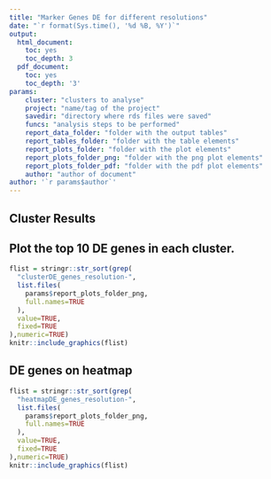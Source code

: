 ```yaml
---
title: "Marker Genes DE for different resolutions"
date: "`r format(Sys.time(), '%d %B, %Y')`"
output:
  html_document:
    toc: yes
    toc_depth: 3
  pdf_document:
    toc: yes
    toc_depth: '3'
params:
    cluster: "clusters to analyse"
    project: "name/tag of the project"
    savedir: "directory where rds files were saved"
    funcs: "analysis steps to be performed"
    report_data_folder: "folder with the output tables"
    report_tables_folder: "folder with the table elements"
    report_plots_folder: "folder with the plot elements"
    report_plots_folder_png: "folder with the png plot elements"
    report_plots_folder_pdf: "folder with the pdf plot elements"
    author: "author of document"
author: '`r params$author`'
---
```

## Cluster Results

## Plot the top 10 DE genes in each cluster.
```r
flist = stringr::str_sort(grep(
  "clusterDE_genes_resolution-",
  list.files(
    params$report_plots_folder_png,
    full.names=TRUE
  ),
  value=TRUE,
  fixed=TRUE
),numeric=TRUE)
knitr::include_graphics(flist)
```

## DE genes on heatmap
```r
flist = stringr::str_sort(grep(
  "heatmapDE_genes_resolution-",
  list.files(
    params$report_plots_folder_png,
    full.names=TRUE
  ),
  value=TRUE,
  fixed=TRUE
),numeric=TRUE)
knitr::include_graphics(flist)
```
